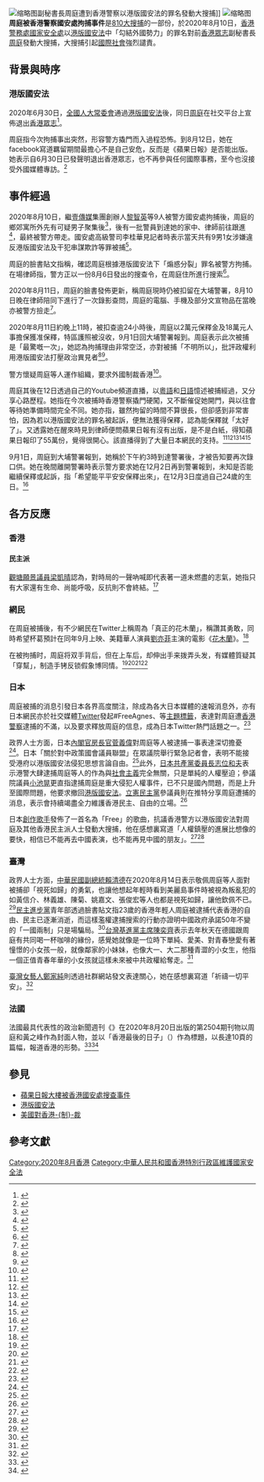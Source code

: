 {{Multiple issues|
{{Refimprove|time=2020-10-03T10:13:48+00:00}}
{{POV|time=2020-10-03T12:13:58+00:00}}
}}
{{NoteTA|G1=PoliticiansUK}}
{{UTC+8}}
[[File:Agnes_Ting_Chow_arrested_20200810.png|缩略图]]副秘書長周庭遭到香港警察以港版國安法的罪名發動大搜捕]]
[[File:Agnes_Ting_Chow_leave_Tai_Po_Police_Station_20200811.jpg|缩略图]]
'''周庭被香港警察國安處拘捕事件'''是[[810大搜捕|810大搜捕]]的一部份，於2020年8月10日，[[香港警務處國家安全處|香港警務處國家安全處]]以[[港版國安法|港版國安法]]中「勾結外國勢力」的罪名對前[[香港眾志|香港眾志]]副秘書長[[周庭|周庭]]發動大搜捕，大搜捕引起[[國際社會|國際社會]]強烈譴責。

==背景與時序==
===港版國安法===
{{main|港版國安法}}
2020年6月30日，[[全國人大常委會|全國人大常委會]]通過[[港版國安法|港版國安法]]後，同日[[周庭|周庭]]在社交平台上宣佈退出[[香港眾志|香港眾志]]<ref>{{Cite web |url = https://news.rthk.hk/rthk/ch/component/k2/1534842-20200630.htm?spTabChangeable=0 |title = 黃之鋒羅冠聰及周庭退出香港眾志 |author = RTHK |date = 2020-06-30 |language = zh-hk |accessdate = 2020-06-30 |archive-date = 2020-06-30 |archive-url = https://web.archive.org/web/20200630031454/https://news.rthk.hk/rthk/ch/component/k2/1534842-20200630.htm?spTabChangeable=0 |dead-url = no }}</ref>。

周庭指今次拘捕事出突然，形容警方撬門而入過程恐怖。到8月12日，她在facebook寫道羈留期間最擔心不是自己安危，反而是《蘋果日報》是否能出版。她表示自6月30日已發聲明退出香港眾志，也不再參與任何國際事務，至今也沒接受外國媒體專訪。<ref>{{cite news |title=周庭：逾10警撬門硬闖好恐怖 |url=https://hk.appledaily.com/local/20200813/5SDLYMXZE44GCHCUNQZJMKEHN4/ |accessdate=2020-08-13 |work=蘋果日報 |date=2020-08-13 |archive-date=2020-09-22 |archive-url=https://web.archive.org/web/20200922160446/https://hk.appledaily.com/local/20200813/5SDLYMXZE44GCHCUNQZJMKEHN4/ |dead-url=yes }}</ref>

== 事件經過 ==
2020年8月10日，繼[[壹傳媒|壹傳媒]]集團創辦人[[黎智英|黎智英]]等9人被警方國安處拘捕後，周庭的鄉郊寓所外先有可疑男子聚集後<ref>{{cite news | url=https://tw.appledaily.com/international/20200810/NWSEMVDQUOGFGMXGL3ORM35BIM/ | title=周庭鄉郊寓所遭可疑男子監視　黃之鋒稱被「國安」跟蹤 | publisher=台灣蘋果日報 | date=2020-08-10 | access-date=2020-08-10 | archive-date=2020-09-01 | archive-url=https://web.archive.org/web/20200901081807/https://tw.appledaily.com/international/20200810/NWSEMVDQUOGFGMXGL3ORM35BIM/ | dead-url=no }}</ref>，後有一批警員到達她的家中、律師前往跟進<ref>{{cite news | url=https://news.rthk.hk/rthk/ch/component/k2/1542939-20200810.htm | title=一批警員到周庭家中　未知是否拘捕 | publisher=香港電台 | date=2020-08-10 | access-date=2020-08-10 | archive-date=2020-09-01 | archive-url=https://web.archive.org/web/20200901081823/https://news.rthk.hk/rthk/ch/component/k2/1542939-20200810.htm | dead-url=no }}</ref>，最終被警方帶走。國安處高級警司李桂華見記者時表示當天共有9男1女涉嫌違反港版國安法及干犯串謀欺詐等罪被捕<ref>{{cite news | url=https://www.post852.com/311176/%E3%80%90%E6%B8%AF%E7%89%88%E5%9C%8B%E5%AE%89%E6%B3%95%E3%80%91%E6%B6%88%E6%81%AF%E6%8C%87%E5%91%A8%E5%BA%AD%E6%B6%89%E9%81%95%E5%9C%8B%E5%AE%89%E6%B3%95%E3%80%80%E6%99%9A%E4%B8%8A%E8%A2%AB%E6%8D%95/ | title=【港版國安法】消息指周庭涉違國安法　晚上被捕 | publisher=852郵報 | date=2020-08-10 | access-date=2020-08-10 | archive-date=2020-08-14 | archive-url=https://web.archive.org/web/20200814020855/https://www.post852.com/311176/%e3%80%90%e6%b8%af%e7%89%88%e5%9c%8b%e5%ae%89%e6%b3%95%e3%80%91%e6%b6%88%e6%81%af%e6%8c%87%e5%91%a8%e5%ba%ad%e6%b6%89%e9%81%95%e5%9c%8b%e5%ae%89%e6%b3%95%e3%80%80%e6%99%9a%e4%b8%8a%e8%a2%ab%e6%8d%95/ | dead-url=yes }}</ref>。

周庭的臉書貼文指稱，確認周庭根據港版國安法下「煽惑分裂」罪名被警方拘捕。在場律師指，警方正以一份8月6日發出的搜查令，在周庭住所進行搜索<ref>{{Cite news|url=https://tw.appledaily.com/international/20200810/HEVYYHAAJTLRWJGGX2S4XH443A/|title=港警晚間再拘捕周庭　今日引國安法已抓10人|accessdate=2020-08-11|agency=台灣蘋果日報|date=2020-08-11|language=zh-TW|archive-date=2020-08-10|archive-url=https://web.archive.org/web/20200810022415/https://tw.appledaily.com/international/20200810/HEVYYHAAJTLRWJGGX2S4XH443A/|dead-url=no}}</ref>。

2020年8月11日，周庭的臉書發佈更新，稱周庭現時仍被扣留在大埔警署，8月10日晚在律師陪同下進行了一次錄影查問，周庭的電腦、手機及部分文宣物品在當晚亦被警方撿走<ref>{{cite news|title=周庭仍被扣查　其社交專頁稱警昨搜寓所撿走手機電腦|url=https://news.rthk.hk/rthk/ch/component/k2/1543062-20200811.htm?archive_date=2020-08-11|accessdate=2020-08-11|agency=香港電台|date=2020-08-11|archive-date=2020-09-22|archive-url=https://web.archive.org/web/20200922160447/https://news.rthk.hk/rthk/ch/component/k2/1543062-20200811.htm?archive_date=2020-08-11|dead-url=no}}</ref>。

2020年8月11日約晚上11時，被扣查逾24小時後，周庭以2萬元保釋金及18萬元人事擔保獲准保釋，特區護照被沒收，9月1日回大埔警署報到。周庭表示此次被捕是「最驚嘅一次」，她認為拘捕理由非常空泛，亦對被捕「不明所以」，批評政權利用港版國安法打壓政治異見者<ref>{{cite news|title=黎智英等10人准保釋 周庭：最驚一次|url=https://news.mingpao.com/pns/%E6%B8%AF%E8%81%9E/article/20200812/s00002/1597171107389/%E9%BB%8E%E6%99%BA%E8%8B%B1%E7%AD%8910%E4%BA%BA%E5%87%86%E4%BF%9D%E9%87%8B-%E5%91%A8%E5%BA%AD-%E6%9C%80%E9%A9%9A%E4%B8%80%E6%AC%A1|accessdate=2020-08-12|agency=明報|date=2020-08-11|archive-date=2020-09-22|archive-url=https://web.archive.org/web/20200922160505/https://news.mingpao.com/pns/%E6%B8%AF%E8%81%9E/article/20200812/s00002/1597171107389/%E9%BB%8E%E6%99%BA%E8%8B%B1%E7%AD%8910%E4%BA%BA%E5%87%86%E4%BF%9D%E9%87%8B-%E5%91%A8%E5%BA%AD-%E6%9C%80%E9%A9%9A%E4%B8%80%E6%AC%A1|dead-url=no}}</ref><ref>{{cite news|title=周庭獲准保釋被收特區護照　指涉國安法被捕是「最驚的一次」|url=https://www.hk01.com/%E7%AA%81%E7%99%BC/509772/%E5%91%A8%E5%BA%AD%E7%8D%B2%E5%87%86%E4%BF%9D%E9%87%8B%E8%A2%AB%E6%94%B6%E7%89%B9%E5%8D%80%E8%AD%B7%E7%85%A7-%E6%8C%87%E6%B6%89%E5%9C%8B%E5%AE%89%E6%B3%95%E8%A2%AB%E6%8D%95%E6%98%AF-%E6%9C%80%E9%A9%9A%E7%9A%84%E4%B8%80%E6%AC%A1|accessdate=2020-08-12|agency=香港01|date=2020-08-11|archive-date=2020-09-22|archive-url=https://web.archive.org/web/20200922160503/https://www.hk01.com/%E7%AA%81%E7%99%BC/509772/%E5%91%A8%E5%BA%AD%E7%8D%B2%E5%87%86%E4%BF%9D%E9%87%8B%E8%A2%AB%E6%94%B6%E7%89%B9%E5%8D%80%E8%AD%B7%E7%85%A7-%E6%8C%87%E6%B6%89%E5%9C%8B%E5%AE%89%E6%B3%95%E8%A2%AB%E6%8D%95%E6%98%AF-%E6%9C%80%E9%A9%9A%E7%9A%84%E4%B8%80%E6%AC%A1|dead-url=no}}</ref>。

警方懷疑周庭等人運作組織，要求外國制裁香港<ref>{{cite news |title=警拘黎智英、周庭等六人　涉運作及資助組織促外國制裁 |url=https://news.now.com/home/local/player?newsId=401248 |accessdate=2020-08-10 |agency=Now新聞台 |date=2020-08-19 |archive-date=2020-09-22 |archive-url=https://web.archive.org/web/20200922160504/https://news.now.com/home/local/player?newsId=401248 |dead-url=no }}</ref>。

周庭其後在12日透過自己的Youtube頻道直播，以[[粵語|粵語]]和[[日語|日語]]憶述被捕經過，又分享心路歷程。她指在今次被捕時香港警察撬門硬闖，又不斷催促她開門，與以往會等待她準備時間完全不同。她亦指，雖然拘留的時間不算很長，但卻感到非常害怕，因為若以港版國安法的罪名被起訴，便無法獲得保釋，認為能保釋就「太好了」。又透露她在醒來時見到律師便問蘋果日報有沒有出版，是不是白紙，得知蘋果日報印了55萬份，覺得很開心。該直播得到了大量日本網民的支持。<ref>{{cite news | url=https://tw.news.yahoo.com/%E6%B8%AF%E5%AD%B8%E9%81%8B%E5%A5%B3%E7%A5%9E%E5%91%A8%E5%BA%AD%E7%9B%B4%E6%92%AD%E8%AB%87%E8%A2%AB%E6%8D%95-%E5%9D%A6%E8%A8%80-%E7%9C%9F%E7%9A%84%E5%A5%BD%E5%AE%B3%E6%80%95-014852507.html | title=港學運女神周庭直播談被捕 坦言「真的好害怕」 | work=今日新聞NOWnews | publisher=Yahoo!新聞 | author=蔡姍伶 | date=2020-08-13 | access-date=2020-08-25 | archive-date=2020-09-22 | archive-url=https://web.archive.org/web/20200922160539/https://tw.news.yahoo.com/%E6%B8%AF%E5%AD%B8%E9%81%8B%E5%A5%B3%E7%A5%9E%E5%91%A8%E5%BA%AD%E7%9B%B4%E6%92%AD%E8%AB%87%E8%A2%AB%E6%8D%95-%E5%9D%A6%E8%A8%80-%E7%9C%9F%E7%9A%84%E5%A5%BD%E5%AE%B3%E6%80%95-014852507.html | dead-url=no }}</ref><ref>{{cite news | url=https://www.ntdtv.com/b5/2020/08/13/a102917363.html | title=周庭感謝日本支持 呼籲港人堅定心志 | publisher=新唐人電視台 | date=2020-08-13 | access-date=2020-08-26 | archive-date=2020-09-22 | archive-url=https://web.archive.org/web/20200922160524/https://www.ntdtv.com/b5/2020/08/13/a102917363.html | dead-url=no }}</ref><ref>{{cite web | url=https://theinitium.com/article/20200818-opinion-japan-hongkong-socialmovements/ | title=日本網民為何支持周庭？國安法後震動的中日關係 | publisher=端傳媒 | date=2020-08-18 | access-date=2020-08-25 | archive-date=2020-09-22 | archive-url=https://web.archive.org/web/20200922160549/https://theinitium.com/article/20200818-opinion-japan-hongkong-socialmovements/ | dead-url=no }}</ref><ref>{{cite news | url=https://news.ltn.com.tw/news/world/breakingnews/3257432 | title=港人「撐蘋果」 周庭獲釋公開徵求昨日《蘋果》報紙 | publisher=自由時報 | date=2020-08-12 | access-date=2020-08-25 | archive-date=2020-09-22 | archive-url=https://web.archive.org/web/20200922160527/https://news.ltn.com.tw/news/world/breakingnews/3257432 | dead-url=no }}</ref><ref>{{youtube|MH8GlowORh8|【周庭アグネス】🔴釋放後Live！憶述警察爆門拘捕過程💥😨}}</ref>

9月1日，周庭到大埔警署報到，她稱於下午約3時到達警署後，才被告知要再次錄口供。她在晚間離開警署時表示警方要求她在12月2日再到警署報到，未知是否能繼續保釋或起訴，指「希望能平平安安保釋出來」，在12月3日度過自己24歲的生日。<ref>{{Cite web | url=https://www.thestandnews.com/politics/%E8%A2%AB%E6%8C%87%E9%81%95%E5%9C%8B%E5%AE%89%E6%B3%95-%E5%91%A8%E5%BA%AD%E5%88%B0%E8%AD%A6%E7%BD%B2%E5%A0%B1%E5%88%B0-%E7%AA%81%E8%A2%AB%E8%A6%81%E6%B1%82%E5%86%8D%E8%90%BD%E5%8F%A3%E4%BE%9B-12-2-%E5%86%8D%E5%A0%B1%E5%88%B0/ | title=被指違國安法　周庭到警署報到　突被要求再落口供　12.2 再報到 | date=2020-09-01 | work=立場新聞 | accessdate=2020-09-05 | archive-date=2021-07-04 | archive-url=https://web.archive.org/web/20210704122341/https://www.thestandnews.com/politics/%E8%A2%AB%E6%8C%87%E9%81%95%E5%9C%8B%E5%AE%89%E6%B3%95-%E5%91%A8%E5%BA%AD%E5%88%B0%E8%AD%A6%E7%BD%B2%E5%A0%B1%E5%88%B0-%E7%AA%81%E8%A2%AB%E8%A6%81%E6%B1%82%E5%86%8D%E8%90%BD%E5%8F%A3%E4%BE%9B-12-2-%E5%86%8D%E5%A0%B1%E5%88%B0 | dead-url=no }}</ref>

== 各方反應 ==

=== 香港 ===

==== 民主派 ====
[[觀塘願景|觀塘願景]][[觀塘區議會|議員]][[梁凱晴_(香港區議員)|梁凱晴]]認為，對時局的一聲吶喊即代表著一道未燃盡的志氣，她指只有大家還有生命、尚能呼吸，反抗則不會終結。<ref>{{cite news |title= 梁凱晴：律己以嚴 盡己所能 |url= https://www.instagram.com/p/CDuWD9LA1JN/ |accessdate= 2020-08-11 |work= 梁凱晴@kwuntongfuture |date= 2020-08-11 |archive-url= https://web.archive.org/web/20200906033619/https://www.instagram.com/p/CDuWD9LA1JN/ |archive-date= 2020-09-06 |dead-url= no }}</ref>

=== 網民 ===
在周庭被捕後，有不少網民在Twitter上稱周為「真正的花木蘭」，稱讚其勇敢，同時希望杯葛預計在同年9月上映、美籍華人演員[[劉亦菲|劉亦菲]]主演的電影《[[花木蘭_(2020年電影)|花木蘭]]》。<ref>{{cite news | url=https://cn.nytimes.com/china/20200814/agnes-chow-mulan-hong-kong/zh-hant/ | title=「真正的花木蘭」：周庭被捕催生新網路迷因 | publisher=紐約時報中文網 | language=zh-hant | date=2020-08-14 | access-date=2020-08-25 | archive-date=2020-08-25 | archive-url=https://web.archive.org/web/20200825050613/https://cn.nytimes.com/china/20200814/agnes-chow-mulan-hong-kong/zh-hant/ | dead-url=no }}</ref>

在被拘捕时，周庭将双手背后，但在上车后，却伸出手来拨弄头发，有媒體質疑其「穿幫」，制造手铐反锁假象博同情。<ref>{{cite news | url=https://www.hk01.com/突發/509302/黎智英被捕-周庭雙手擺身後被捕-涉運作團伙要求外國制裁香港 | title=黎智英被捕｜周庭雙手擺身後被捕　涉運作團伙要求外國制裁香港 | author=楊婉婷 | author2=陳浩然 | publisher=香港01 | date=2020-08-10 | accessdate=2020-09-28 | archive-date=2021-07-25 | archive-url=https://web.archive.org/web/20210725122751/https://www.hk01.com/%E7%AA%81%E7%99%BC/509302/%E9%BB%8E%E6%99%BA%E8%8B%B1%E8%A2%AB%E6%8D%95-%E5%91%A8%E5%BA%AD%E9%9B%99%E6%89%8B%E6%93%BA%E8%BA%AB%E5%BE%8C%E8%A2%AB%E6%8D%95-%E6%B6%89%E9%81%8B%E4%BD%9C%E5%9C%98%E4%BC%99%E8%A6%81%E6%B1%82%E5%A4%96%E5%9C%8B%E5%88%B6%E8%A3%81%E9%A6%99%E6%B8%AF | dead-url=no }}</ref><ref>{{cite news | url=https://www.ettoday.net/news/20200812/1782866.htm | title=周庭被捕雙手擺身後「似手銬反鎖」…下意識動作穿幫　網質疑：博同情 | publisher=[[ETtoday新闻云|ETtoday新闻云]] | author=鄭思楠 | date=2020-08-12 | accessdate=2020-09-29 | archive-date=2020-11-01 | archive-url=https://web.archive.org/web/20201101104412/https://www.ettoday.net/news/20200812/1782866.htm | dead-url=no }}</ref><ref>{{cite news | url=https://www.singtao.ca/4420211/2020-08-12/post-被捕雙手似反鎖-周庭被疑博同情/ | title=被捕雙手似反鎖 周庭被疑博同情 | publisher=[[星岛日报|星岛日报]] | date=2020-08-12 | accessdate=2020-09-29 | archive-date=2021-12-29 | archive-url=https://web.archive.org/web/20211229133446/https://www.singtao.ca/4420211/2020-08-12/post-%E8%A2%AB%E6%8D%95%E9%9B%99%E6%89%8B%E4%BC%BC%E5%8F%8D%E9%8E%96-%E5%91%A8%E5%BA%AD%E8%A2%AB%E7%96%91%E5%8D%9A%E5%90%8C%E6%83%85/?variant=zh-hk | dead-url=no }}</ref><ref>{{cite news | url=http://news.seehua.com/?p=590623 | title=双手摆身后制造手铐反锁假象？周庭拨弄头发遭质疑博同情 | publisher=[[诗华日报|诗华日报]] | date=2020-08-12 | accessdate=2020-09-29 | archive-date=2021-12-29 | archive-url=https://web.archive.org/web/20211229133514/https://news.seehua.com/?p=590623 | dead-url=no }}</ref>

=== 日本 ===
周庭被捕的消息引發日本各界高度關注，除成為各大日本媒體的速報消息外，亦有日本網民亦於社交媒體[[Twitter|Twitter]]發起#FreeAgnes、{{lang|ja|#周庭氏の逮捕に抗議する}}等[[主題標籤|主題標籤]]，表達對周庭遭[[香港警察|香港警察]]逮捕的不滿，以及要求釋放周庭的信息，成為日本Twitter熱門話題之一。<ref>{{Cite news|url=https://www.thestandnews.com/international/周庭被捕-日本各大媒體關注-freeagnes-成熱門話題-網民-願她別受殘酷對待/|title=【周庭被捕】日本各大媒體關注　#FreeAgnes 成熱門話題　網民﹕願她別受殘酷對待|date=2020-08-11|work=[[立場新聞|立場新聞]]|archive-url=https://web.archive.org/web/20200811062842/https://www.thestandnews.com/international/%E5%91%A8%E5%BA%AD%E8%A2%AB%E6%8D%95-%E6%97%A5%E6%9C%AC%E5%90%84%E5%A4%A7%E5%AA%92%E9%AB%94%E9%97%9C%E6%B3%A8-freeagnes-%E6%88%90%E7%86%B1%E9%96%80%E8%A9%B1%E9%A1%8C-%E7%B6%B2%E6%B0%91-%E9%A1%98%E5%A5%B9%E5%88%A5%E5%8F%97%E6%AE%98%E9%85%B7%E5%B0%8D%E5%BE%85/|archive-date=2020-08-11|accessdate=2020-08-11|language=zh-hant|format=|deadurl=no}}</ref>

政界人士方面，日本[[內閣官房長官|內閣官房長官]][[菅義偉|菅義偉]]對周庭等人被逮捕一事表達深切擔憂<ref name=聯合>{{cite news|title=日內閣官員對黎智英被捕深感擔憂 陸：不容外國勢力干涉|url=https://udn.com/news/story/7331/4773655|publisher=[[聯合報|聯合報]]|date=2020-08-11|archive-url=https://web.archive.org/web/20200812015417/https://udn.com/news/story/7331/4773655|archive-date=2020-08-12|deadurl=no|language=zh-hant|accessdate=2020-08-11}}</ref>。日本「關於對中政策國會議員聯盟」在眾議院舉行緊急記者會，表明不能接受港府以港版國安法侵犯思想言論自由。<ref>{{Cite news |url= https://www.thestandnews.com/politics/日跨黨派-對中政策-聯盟緊急記者會回應周庭等被捕-不容打壓思想自由/ |title= 日本跨黨派聯盟緊急回應周庭等被捕：不容打壓思想自由　呼籲日本放寬港人簽證 |date= 2020-08-12 |work= [[立場新聞|立場新聞]] |archive-url= https://web.archive.org/web/20200817061930/https://www.thestandnews.com/politics/%E6%97%A5%E8%B7%A8%E9%BB%A8%E6%B4%BE-%E5%B0%8D%E4%B8%AD%E6%94%BF%E7%AD%96-%E8%81%AF%E7%9B%9F%E7%B7%8A%E6%80%A5%E8%A8%98%E8%80%85%E6%9C%83%E5%9B%9E%E6%87%89%E5%91%A8%E5%BA%AD%E7%AD%89%E8%A2%AB%E6%8D%95-%E4%B8%8D%E5%AE%B9%E6%89%93%E5%A3%93%E6%80%9D%E6%83%B3%E8%87%AA%E7%94%B1/ |archive-date= 2020-08-17 |accessdate=  |language= zh-hant |format=  |deadurl= no }}</ref>此外，[[日本共產黨|日本共產黨]][[日本共产党中央委员会干部会委员长|委員長]][[志位和夫|志位和夫]]表示港警大肆逮捕周庭等人的作為與[[社會主義|社會主義]]完全無關，只是單純的人權壓迫；參議院議員[[小池晃|小池晃]]更直指逮捕周庭是重大侵犯人權事件，已不只是國內問題，而是上升至國際問題，他要求撤回[[港版國安法|港版國安法]]。[[立憲民主黨_(日本)|立憲民主黨]]參議員{{link-ja|石川大我|石川大我}}則在推特分享周庭遭捕的消息，表示會持續竭盡全力維護香港民主、自由的立場。<ref>{{Cite news|url=https://www.cna.com.tw/news/firstnews/202008110134.aspx|title=不滿女神被捕 日網友聲援周庭標籤成推特榜首|date=2020-08-11|work=[[中央社|中央社]]|author=繆宗翰|author2=翟思嘉|archive-url=https://web.archive.org/web/20200811060534/https://www.cna.com.tw/news/firstnews/202008110134.aspx|archive-date=2020-08-11|accessdate=2020-08-11|language=zh-hant|format=|deadurl=no}}</ref>

日本[[創作歌手|創作歌手]]{{link-ja|七尾旅人|七尾旅人}}發佈了一首名為「Free」的歌曲，抗議香港警方以港版國安法對周庭及其他香港民主派人士發動大搜捕，他在感想裏寫道「人權鎮壓的進展比想像的要快，相信已不能再去中國表演，也不能再見中國的朋友」。<ref>{{cite news | url=https://natalie.mu/music/news/391736 | script-title=ja:七尾旅人、周庭氏の逮捕に新曲で抗議表明「危惧された以上の速度で、人権弾圧が進んでいる」 | language=ja | publisher=音樂ナタリー | date=2020-08-12 | access-date=2020-08-17 | archive-url=https://web.archive.org/web/20200817070349/https://natalie.mu/music/news/391736 | archive-date=2020-08-17 | dead-url=no }}</ref><ref>{{cite news | url=https://www.thestandnews.com/international/%E6%97%A5%E6%9C%AC%E5%91%A8%E5%BA%AD%E7%8F%BE%E8%B1%A1-twitter-%E6%8A%97%E8%AD%B0%E8%A1%9D%E5%87%BA-comfort-zone/ | author=冷靜聲線 | title=日本周庭現象 — Twitter 抗議衝出 Comfort Zone | publisher=立場新聞 | date=2020-08-12 | access-date=2020-08-17 | language=zh-hk | archive-url=https://web.archive.org/web/20200812220156/https://www.thestandnews.com/international/%E6%97%A5%E6%9C%AC%E5%91%A8%E5%BA%AD%E7%8F%BE%E8%B1%A1-twitter-%E6%8A%97%E8%AD%B0%E8%A1%9D%E5%87%BA-comfort-zone/ | archive-date=2020-08-12 | dead-url=no }}</ref>

=== 臺灣 ===
政界人士方面，[[中華民國副總統|中華民國副總統]][[賴清德|賴清德]]在2020年8月14日表示敬佩周庭等人面對被捕卻「視死如歸」的勇氣，也讓他想起年輕時看到美麗島事件時被視為叛亂犯的如黃信介、林義雄、陳菊、姚嘉文、張俊宏等人也都是視死如歸，讓他欽佩不已。<ref>{{cite news |title= 賴清德彰化青年營講民主　敬佩黎智英、周庭「視死如歸」 |url= https://tw.appledaily.com/politics/20200814/QMKMAMFSTR22K5SKRSBYFWCBMA/ |accessdate= 2020-08-14 |work= 蘋果日報 |date= 2020-08-14 |archive-date= 2021-12-29 |archive-url= https://web.archive.org/web/20211229133445/https://tw.appledaily.com/politics/20200814/QMKMAMFSTR22K5SKRSBYFWCBMA/ |dead-url= no }}</ref>[[民主進步黨|民主進步黨]]青年部透過臉書貼文指23歲的香港年輕人周庭被逮捕代表香港的自由、民主已逐漸消逝，而這樣濫權逮捕搜索的行動亦證明中國政府承諾50年不變的「一國兩制」只是場騙局。<ref>{{cite news |title= 聲援周庭 民進黨：台灣青年撐香港青年 |url= https://www.cna.com.tw/news/aipl/202008110348.aspx |accessdate= 2020-08-11 |work= 中央社 |date= 2020-08-11 |archive-date= 2020-09-26 |archive-url= https://web.archive.org/web/20200926174840/https://www.cna.com.tw/news/aipl/202008110348.aspx |dead-url= no }}</ref>[[台灣基進黨主席|台灣基進黨主席]][[陳奕齊|陳奕齊]]表示去年秋天在德國跟周庭有共同喝一杯咖啡的緣份，感覺她就像是一位時下單純、愛美、對青春戀愛有著憧憬的小女孩一般，就像鄰家的小妹妹，也像大一、大二那種青澀的小女生，他指一個正值青春年華的小女孩就這樣未來被中共政權給奪走。<ref>{{Cite news |url= https://www.facebook.com/309036592617032/posts/1564502733737072/ |title= 😭 周庭這句：「我的未來被奪走了！」真的鼻酸。 |date= 2020-11-23 |work= 陳奕齊 - 新一 |archive-url= https://web.archive.org/web/20201211074755/https://www.facebook.com/309036592617032/posts/1564502733737072/ |archive-date= 2020-12-11 |accessdate= 2020-11-23 |language= zh-hant |format=  |deadurl= no }}</ref> 

[[臺灣|臺灣]][[女藝人|女藝人]][[鄭家純_(藝人)|鄭家純]]則透過社群網站發文表達關心，她在感想裏寫道「祈禱一切平安」。<ref>{{cite news |title= 周庭被捕太沉痛！雞排妹震撼「6字」撐港　網：平安是苛求 |url= https://www.setn.com/News.aspx?NewsID=794993 |accessdate= 2020-08-11 |work= 三立新聞網 |date= 2020-08-11 |archive-date= 2020-09-20 |archive-url= https://web.archive.org/web/20200920152830/https://www.setn.com/News.aspx?NewsID=794993 |dead-url= no }}</ref>

=== 法國 ===
法國最具代表性的政治新聞週刊《{{link-en|觀點 (雜誌)|Le Point|觀點}}》在2020年8月20日出版的第2504期刊物以周庭和黃之峰作為封面人物，並以「香港最後的日子」（{{lang|fr|Les derniers jours de Hong Kong}}）作為標題，以長達10頁的篇幅，報道香港的形勢。<ref>{{cite news | author= | url=https://news.ltn.com.tw/news/world/breakingnews/3272457 | title=歐洲關注周庭被捕！ 再登法媒封面 黃之鋒：港府始料未及 | publisher=自由時報 | format= | language=zh-tw | date=2020-08-26 | access-date=2020-08-27 | archive-url=https://web.archive.org/web/20200827063250/https://news.ltn.com.tw/news/world/breakingnews/3272457 | archive-date=2020-08-27 | dead-url=no }}</ref><ref>{{cite web | url=https://journal.lepoint.fr/les-derniers-jours-de-hongkong-2388137 | script-title=fr:Les derniers jours de Hong Kong | format= | language=fr | publisher=Le Point | date=2020-08-20 | access-date=2020-08-27 | archive-date=2020-08-27 | archive-url=https://web.archive.org/web/20200827063100/https://journal.lepoint.fr/les-derniers-jours-de-hongkong-2388137 | dead-url=no }}</ref>

== 參見 ==
*[[蘋果日報大樓被香港國安處搜查事件|蘋果日報大樓被香港國安處搜查事件]]
*[[港版國安法|港版國安法]]
*[[美國對香港制裁|美國對香港-{制}-裁]]

== 參考文獻 ==
{{reflist|2}}

{{香港逃犯條例爭議}}

[[Category:2020年8月香港|Category:2020年8月香港]]
[[Category:中華人民共和國香港特別行政區維護國家安全法|Category:中華人民共和國香港特別行政區維護國家安全法]]